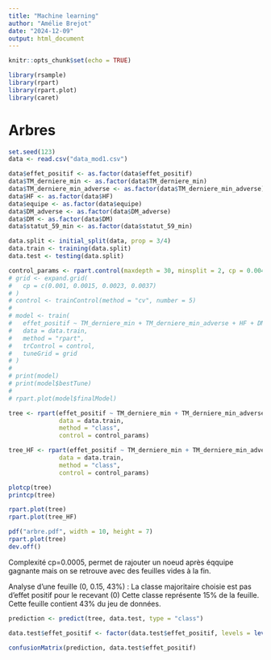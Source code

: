 ```yaml
---
title: "Machine learning"
author: "Amélie Brejot"
date: "2024-12-09"
output: html_document
---
```


```r
knitr::opts_chunk$set(echo = TRUE)

library(rsample)
library(rpart)
library(rpart.plot)
library(caret)
```


# Arbres

```r
set.seed(123)
data <- read.csv("data_mod1.csv")

data$effet_positif <- as.factor(data$effet_positif)
data$TM_derniere_min <- as.factor(data$TM_derniere_min)
data$TM_derniere_min_adverse <- as.factor(data$TM_derniere_min_adverse)
data$HF <- as.factor(data$HF)
data$equipe <- as.factor(data$equipe)
data$DM_adverse <- as.factor(data$DM_adverse)
data$DM <- as.factor(data$DM)
data$statut_59_min <- as.factor(data$statut_59_min)

data.split <- initial_split(data, prop = 3/4)
data.train <- training(data.split)
data.test <- testing(data.split)
```



```r
control_params <- rpart.control(maxdepth = 30, minsplit = 2, cp = 0.0040)
# grid <- expand.grid(
#   cp = c(0.001, 0.0015, 0.0023, 0.0037)
# )
# control <- trainControl(method = "cv", number = 5)
# 
# model <- train(
#   effet_positif ~ TM_derniere_min + TM_derniere_min_adverse + HF + DM_adverse + DM + statut_59_min,
#   data = data.train,
#   method = "rpart",
#   trControl = control, 
#   tuneGrid = grid
# )
# 
# print(model)
# print(model$bestTune)
# 
# rpart.plot(model$finalModel)

tree <- rpart(effet_positif ~ TM_derniere_min + TM_derniere_min_adverse + DM_adverse + DM + statut_59_min, 
              data = data.train, 
              method = "class",
              control = control_params)

tree_HF <- rpart(effet_positif ~ TM_derniere_min + TM_derniere_min_adverse + DM_adverse + DM + statut_59_min + HF, 
              data = data.train, 
              method = "class",
              control = control_params)

plotcp(tree)
printcp(tree)

rpart.plot(tree)
rpart.plot(tree_HF)

pdf("arbre.pdf", width = 10, height = 7)
rpart.plot(tree)
dev.off()
```
Complexité cp=0.0005, permet de rajouter un noeud après éqquipe gagnante mais on se retrouve avec des feuilles vides à la fin.

Analyse d'une feuille (0, 0.15, 43%) :
La classe majoritaire choisie est pas d'effet positif pour le recevant (0)
Cette classe représente 15% de la feuille.
Cette feuille contient 43% du jeu de données.

```r
prediction <- predict(tree, data.test, type = "class")

data.test$effet_positif <- factor(data.test$effet_positif, levels = levels(prediction))

confusionMatrix(prediction, data.test$effet_positif)
```


